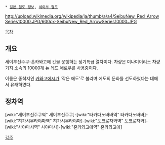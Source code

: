  * [[일본 철도 정보]], [[세이부 철도]]

http://upload.wikimedia.org/wikipedia/ja/thumb/a/a4/SeibuNew_Red_ArrowSeries10000.JPG/600px-SeibuNew_Red_ArrowSeries10000.JPG

[[목차]]
== 개요 ==
세이부신주쿠-혼카와고에 간을 운행하는 정기특급 열차이다. 차량은 미나미이리소 차량기지 소속의 10000계 뉴 [[레드 애로우]]를 사용중이다.

이름은 종착지인 [[카와고에]]시가 '작은 에도'로 불리며 에도의 문화를 선도하였다는 데에서 유래하였다.

== 정차역 ==
[wiki:"세이부신주쿠역" 세이부신주쿠]-[wiki:"타카다노바바역" 타카다노바바]-[wiki:"히가시무라야마역" 히가시무라야마]-[wiki:"토코로자와역" 토코로자와]-[wiki:"사야마시역" 사야마시]-[wiki:"혼카와고에역" 혼카와고에]

[[각주]]
